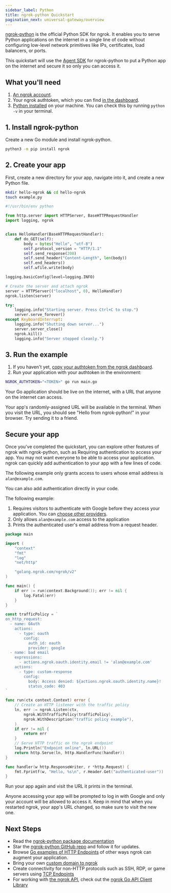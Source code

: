 ```yaml
---
sidebar_label: Python
title: ngrok-python Quickstart
pagination_next: universal-gateway/overview
---
```



[ngrok-python](https://ngrok.github.io/ngrok-python/index.html) is the official Python SDK for ngrok. It enables you to serve Python applications on the internet in a single line of code without configuring low-level network primitives like IPs, certificates, load balancers, or ports.

This quickstart will use the [Agent SDK](/agent-sdks/) for ngrok-python to put a Python app on the internet and secure it so only you can access it.

## What you'll need

1. [An ngrok account](https://dashboard.ngrok.com/signup).
1. Your ngrok authtoken, which you can find [in the dashboard](https://dashboard.ngrok.com/get-started/your-authtoken).
1. [Python installed](https://www.python.org/downloads/) on your machine. You can check this by running `python -v` in your terminal.

## 1. Install ngrok-python

Create a new Go module and install ngrok-python.

```bash
python3 -m pip install ngrok
```

## 2. Create your app

First, create a new directory for your app, navigate into it, and create a new Python file.

```bash
mkdir hello-ngrok && cd hello-ngrok
touch example.py
```

```python
#!/usr/bin/env python

from http.server import HTTPServer, BaseHTTPRequestHandler
import logging, ngrok


class HelloHandler(BaseHTTPRequestHandler):
    def do_GET(self):
        body = bytes("Hello", "utf-8")
        self.protocol_version = "HTTP/1.1"
        self.send_response(200)
        self.send_header("Content-Length", len(body))
        self.end_headers()
        self.wfile.write(body)

logging.basicConfig(level=logging.INFO)

# Create the server and attach ngrok
server = HTTPServer(("localhost", 0), HelloHandler)
ngrok.listen(server)

try:
    logging.info("Starting server. Press Ctrl+C to stop.")
    server.serve_forever()
except KeyboardInterrupt:
    logging.info("Shutting down server...")
    server.server_close()
    ngrok.kill()
    logging.info("Server stopped cleanly.")
```

## 3. Run the example

1. If you haven't yet, [copy your authtoken from the ngrok dashboard](https://dashboard.ngrok.com/get-started/your-authtoken).
1. Run your application with your authtoken in the environment:

```bash
NGROK_AUTHTOKEN="<TOKEN>" go run main.go
```

Your Go application should be live on the internet, with a URL that anyone on the internet can access.

Your app's randomly-assigned URL will be available in the terminal. When you visit the URL, you should see "Hello from ngrok-python!" in your browser. Try sending it to a friend.

## Secure your app

Once you've completed the quickstart, you can explore other features of ngrok with ngrok-python, such as Requiring authentication to access your app. You may not want everyone to be able to access your application. ngrok can
quickly add authentication to your app with a few lines of code.

The following example only grants access to users whose email address is `alan@example.com`.

You can also add authentication directly in your code.

The following example:

1. Requires visitors to authenticate with Google before they access your application. You can [choose other providers](/traffic-policy/actions/oauth/#supported-providers).
1. Only allows `alan@example.com` access to the application
1. Prints the authenticated user's email address from a request header.

```go
package main

import (
	"context"
	"fmt"
	"log"
	"net/http"

	"golang.ngrok.com/ngrok/v2"
)

func main() {
	if err := run(context.Background()); err != nil {
		log.Fatal(err)
	}
}

const trafficPolicy = `
on_http_request:
  - name: OAuth
    actions:
      - type: oauth
        config:
          auth_id: oauth
          provider: google
  - name: bad email
    expressions:
      - actions.ngrok.oauth.identity.email != 'alan@example.com'
    actions:
      - type: custom-response
        config:
          body: Access denied: ${actions.ngrok.oauth.identity.name}!
          status_code: 403
`

func run(ctx context.Context) error {
	// Create an HTTP listener with the traffic policy
	ln, err := ngrok.Listen(ctx,
		ngrok.WithTrafficPolicy(trafficPolicy),
		ngrok.WithDescription("traffic policy example"),
	)
	if err != nil {
		return err
	}
	// Serve HTTP traffic on the ngrok endpoint
	log.Println("Endpoint online", ln.URL())
	return http.Serve(ln, http.HandlerFunc(handler))
}

func handler(w http.ResponseWriter, r *http.Request) {
	fmt.Fprintf(w, "Hello, %s\n", r.Header.Get("authenticated-user"))
}
```

Run your app again and visit the URL it prints in the terminal.

Anyone accessing your app will be prompted to log in with Google and only your
account will be allowed to access it. Keep in mind that when you restarted
ngrok, your app's URL changed, so make sure to visit the new one.

## Next Steps

- Read the [ngrok-python package documentation](https://pkg.go.dev/golang.ngrok.com/ngrok/v2)
- Star the [ngrok-python GitHub repo](https://github.com/ngrok/ngrok-python) and follow
  it for updates.
- Browse [Go examples of HTTP Endpoints](/universal-gateway/http/?cty=go-sdk) of other ways ngrok can augment your application.
- Bring your own [custom domain to ngrok](/universal-gateway/http/#bring-your-own-domain)
- Create connectivity for non-HTTP protocols such as SSH, RDP, or game servers using [TCP Endpoints](/universal-gateway/tcp/?cty=go-sdk)
- For working with [the ngrok API](https://ngrok.com/docs/api/), check out the [ngrok Go API Client Library](https://github.com/ngrok/ngrok-api-go)
